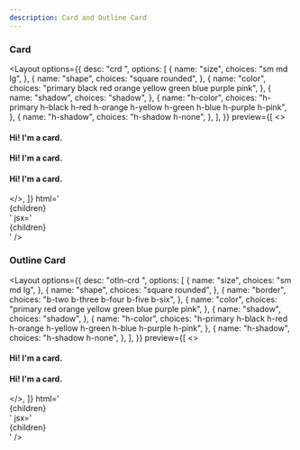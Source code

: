 ```yaml
---
description: Card and Outline Card
---
```



### Card

<Layout
  options={{
    desc: "crd <size> <shape> <color> <shadow> <hover color> <hover shadow>",
    options: [
      {
        name: "size",
        choices: "sm md lg",
      },
      {
        name: "shape",
        choices: "square rounded",
      },
      {
        name: "color",
        choices: "primary black red orange yellow green blue purple pink",
      },
      {
        name: "shadow",
        choices: "shadow",
      },
      {
        name: "h-color",
        choices:
          "h-primary h-black h-red h-orange h-yellow h-green h-blue h-purple h-pink",
      },
      {
        name: "h-shadow",
        choices: "h-shadow h-none",
      },
    ],
  }}
  preview={[
    <>
      <div className="crd sm shadow rounded">
        <h4>Hi! I'm a card.</h4>
      </div>
      <div className="crd md primary rounded">
        <h4>Hi! I'm a card.</h4>
      </div>
      <div className="crd lg h-orange black square">
        <h4>Hi! I'm a card.</h4>
      </div>
    </>,
  ]}
  html='<div class="crd sm rounded shadow">{children}</div>'
  jsx='<div className="crd lg h-orange black square">{children}</div>'
/>

### Outline Card

<Layout
  options={{
    desc: "otln-crd <size> <shape> <border size> <color> <shadow> <hover color> <hover shadow>",
    options: [
      {
        name: "size",
        choices: "sm md lg",
      },
      {
        name: "shape",
        choices: "square rounded",
      },
      {
        name: "border",
        choices: "b-two b-three b-four b-five b-six",
      },
      {
        name: "color",
        choices: "primary red orange yellow green blue purple pink",
      },
      {
        name: "shadow",
        choices: "shadow",
      },
      {
        name: "h-color",
        choices:
          "h-primary h-black h-red h-orange h-yellow h-green h-blue h-purple h-pink",
      },
      {
        name: "h-shadow",
        choices: "h-shadow h-none",
      },
    ],
  }}
  preview={[
    <>
      <div className="otln-crd sm shadow square">
        <h4>Hi! I'm a card.</h4>
      </div>
      <div className="otln-crd md green h-pink rounded b-three">
        <h4>Hi! I'm a card.</h4>
      </div>
    </>,
  ]}
  html='<div class="otln-crd sm shadow square">{children}</div>'
  jsx='<div className="otln-crd md green h-pink rounded b-three">{children}</div>'
/>
